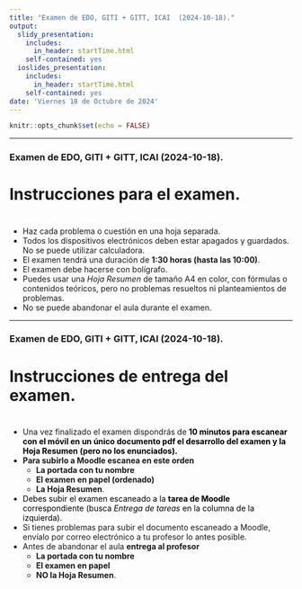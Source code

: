 ```yaml
---
title: "Examen de EDO, GITI + GITT, ICAI  (2024-10-18)."
output:
  slidy_presentation: 
    includes:
      in_header: startTime.html
    self-contained: yes
  ioslides_presentation:
    includes:
      in_header: startTime.html
    self-contained: yes
date: 'Viernes 18 de Octubre de 2024'
---
```


```r
knitr::opts_chunk$set(echo = FALSE)
```

---

### Examen de EDO, GITI + GITT, ICAI  (2024-10-18).

<h1>Instrucciones para el examen.</h1>

<h1><div id="txt1"></div></h1>

+ Haz cada problema o cuestión en una hoja separada.
 + Todos los dispositivos electrónicos deben estar apagados y guardados. No se puede utilizar calculadora.
 + El examen tendrá una duración de **1:30 horas (hasta las 10:00)**.
 + El examen debe hacerse con bolígrafo.
 + Puedes usar una *Hoja Resumen* de tamaño A4 en color, con fórmulas o contenidos teóricos, pero no problemas resueltos ni planteamientos de problemas.
 + No se puede abandonar el aula durante el examen. 

---

### Examen de EDO, GITI + GITT, ICAI  (2024-10-18).
 
<h1> Instrucciones de entrega del examen.</h1>

<h1><div id="txt2"></div></h1>

 + Una vez finalizado el examen dispondrás de  <span style = "color:black"> **10  minutos para escanear con el móvil en un único documento pdf el desarrollo del examen y la Hoja Resumen (pero no los enunciados).**</span>
 + **Para subirlo a Moodle escanea en este orden** 
    + **La portada con tu nombre**
    + **El examen en papel (ordenado)**  
    + **La Hoja Resumen**.

 + <span style = "color:black"> Debes subir el examen escaneado a la **tarea de Moodle** correspondiente (busca *Entrega de tareas* en la columna de la izquierda).</span>
 + Si tienes problemas para subir el documento escaneado a Moodle, envíalo por correo electrónico a tu profesor lo antes posible. 
 + Antes de abandonar el aula **entrega al profesor** 
    + **La portada con tu nombre**
    + **El examen en papel**  
    + **NO la Hoja Resumen**.
